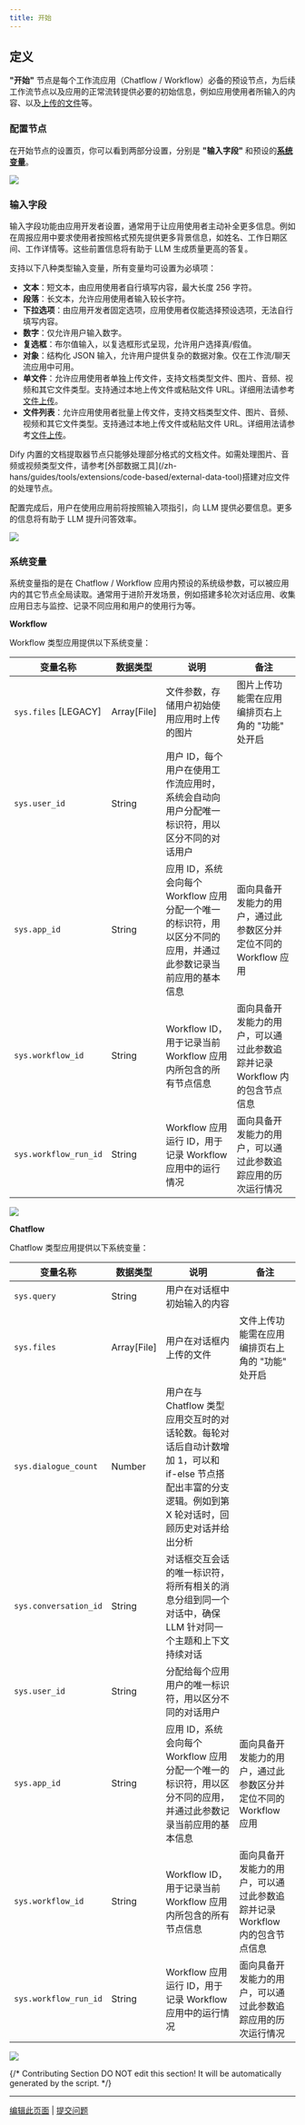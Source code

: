 ```yaml
---
title: 开始
---
```


## 定义

**"开始"** 节点是每个工作流应用（Chatflow / Workflow）必备的预设节点，为后续工作流节点以及应用的正常流转提供必要的初始信息，例如应用使用者所输入的内容、以及[上传的文件](/zh-hans/guides/workflow/file-upload)等。

### 配置节点

在开始节点的设置页，你可以看到两部分设置，分别是 **"输入字段"** 和预设的[**系统变量**](/zh-hans/guides/workflow/variables#系统变量)。

![](https://assets-docs.dify.ai/dify-enterprise-mintlify/zh_CN/guides/workflow/node/c4a9bb46f636807f0b59710724fddc40.png)

### 输入字段

输入字段功能由应用开发者设置，通常用于让应用使用者主动补全更多信息。例如在周报应用中要求使用者按照格式预先提供更多背景信息，如姓名、工作日期区间、工作详情等。这些前置信息将有助于 LLM 生成质量更高的答复。

支持以下八种类型输入变量，所有变量均可设置为必填项：

* **文本**：短文本，由应用使用者自行填写内容，最大长度 256 字符。
* **段落**：长文本，允许应用使用者输入较长字符。
* **下拉选项**：由应用开发者固定选项，应用使用者仅能选择预设选项，无法自行填写内容。
* **数字**：仅允许用户输入数字。
* **复选框**：布尔值输入，以复选框形式呈现，允许用户选择真/假值。
* **对象**：结构化 JSON 输入，允许用户提供复杂的数据对象。仅在工作流/聊天流应用中可用。
* **单文件**：允许应用使用者单独上传文件，支持文档类型文件、图片、音频、视频和其它文件类型。支持通过本地上传文件或粘贴文件 URL。详细用法请参考[文件上传](/zh-hans/guides/workflow/file-upload)。
* **文件列表**：允许应用使用者批量上传文件，支持文档类型文件、图片、音频、视频和其它文件类型。支持通过本地上传文件或粘贴文件 URL。详细用法请参考[文件上传](/zh-hans/guides/workflow/file-upload)。

<Info>
Dify 内置的文档提取器节点只能够处理部分格式的文档文件。如需处理图片、音频或视频类型文件，请参考[外部数据工具](/zh-hans/guides/tools/extensions/code-based/external-data-tool)搭建对应文件的处理节点。
</Info>

配置完成后，用户在使用应用前将按照输入项指引，向 LLM 提供必要信息。更多的信息将有助于 LLM 提升问答效率。

![](https://assets-docs.dify.ai/dify-enterprise-mintlify/zh_CN/guides/workflow/node/400679ae5cbbcd5dc0f84ec5861efc85.png)

### 系统变量

系统变量指的是在 Chatflow / Workflow 应用内预设的系统级参数，可以被应用内的其它节点全局读取。通常用于进阶开发场景，例如搭建多轮次对话应用、收集应用日志与监控、记录不同应用和用户的使用行为等。

**Workflow**

Workflow 类型应用提供以下系统变量：

| 变量名称 | 数据类型 | 说明 | 备注 |
|---------|--------|------|------|
| `sys.files` [LEGACY] | Array[File] | 文件参数，存储用户初始使用应用时上传的图片 | 图片上传功能需在应用编排页右上角的 "功能" 处开启 |
| `sys.user_id` | String | 用户 ID，每个用户在使用工作流应用时，系统会自动向用户分配唯一标识符，用以区分不同的对话用户 | |
| `sys.app_id` | String | 应用 ID，系统会向每个 Workflow 应用分配一个唯一的标识符，用以区分不同的应用，并通过此参数记录当前应用的基本信息 | 面向具备开发能力的用户，通过此参数区分并定位不同的 Workflow 应用 |
| `sys.workflow_id` | String | Workflow ID，用于记录当前 Workflow 应用内所包含的所有节点信息 | 面向具备开发能力的用户，可以通过此参数追踪并记录 Workflow 内的包含节点信息 |
| `sys.workflow_run_id` | String | Workflow 应用运行 ID，用于记录 Workflow 应用中的运行情况 | 面向具备开发能力的用户，可以通过此参数追踪应用的历次运行情况 |

![](https://assets-docs.dify.ai/2025/04/cb39be409f0037549d45f4b7d05aa9ce.png)

**Chatflow**

Chatflow 类型应用提供以下系统变量：

| 变量名称 | 数据类型 | 说明 | 备注 |
|---------|--------|------|------|
| `sys.query` | String | 用户在对话框中初始输入的内容 | |
| `sys.files` | Array[File] | 用户在对话框内上传的文件 | 文件上传功能需在应用编排页右上角的 "功能" 处开启 |
| `sys.dialogue_count` | Number | 用户在与 Chatflow 类型应用交互时的对话轮数。每轮对话后自动计数增加 1，可以和 if-else 节点搭配出丰富的分支逻辑。例如到第 X 轮对话时，回顾历史对话并给出分析 | |
| `sys.conversation_id` | String | 对话框交互会话的唯一标识符，将所有相关的消息分组到同一个对话中，确保 LLM 针对同一个主题和上下文持续对话 | |
| `sys.user_id` | String | 分配给每个应用用户的唯一标识符，用以区分不同的对话用户 | |
| `sys.app_id` | String | 应用 ID，系统会向每个 Workflow 应用分配一个唯一的标识符，用以区分不同的应用，并通过此参数记录当前应用的基本信息 | 面向具备开发能力的用户，通过此参数区分并定位不同的 Workflow 应用 |
| `sys.workflow_id` | String | Workflow ID，用于记录当前 Workflow 应用内所包含的所有节点信息 | 面向具备开发能力的用户，可以通过此参数追踪并记录 Workflow 内的包含节点信息 |
| `sys.workflow_run_id` | String | Workflow 应用运行 ID，用于记录 Workflow 应用中的运行情况 | 面向具备开发能力的用户，可以通过此参数追踪应用的历次运行情况 |

![](https://assets-docs.dify.ai/2025/04/233efef6802ae700489f3ab3478bca6b.png)

{/*
Contributing Section
DO NOT edit this section!
It will be automatically generated by the script.
*/}

---

[编辑此页面](https://github.com/langgenius/dify-docs/edit/main/zh-hans/guides/workflow/node/start.mdx) | [提交问题](https://github.com/langgenius/dify-docs/issues/new?template=docs.yml)

